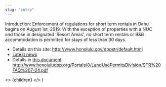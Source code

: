 ```yaml
---
slug: "intro"
---
```


Introduction: Enforcement of regulations for short term rentals in Oahu begins on August 1st, 2019. With the exception of properties with a NUC and those in designated 'Resort Areas', no short term rentals or B&B accommodation is permitted for stays of less than 30 days.

* Details on this site: http://www.honolulu.gov/dppstr/default.html
* [Latest news](http://www.honolulu.gov/rep/site/dpp/str/faqs.pdf)
* Details in [this document](http://www4.honolulu.gov/docushare/dsweb/Get/Document-238476/DOC%20(37).pdf)
http://www.honoluludpp.org/Portals/0/LandUsePermitsDivision/STR%20FAQ%207-24.pdf

<!-- This default export overrides the default layout ensuring -->
<!--  that the FAQ component isn't wrapped by other elements -->
  <>
    {children}
  </>
)
